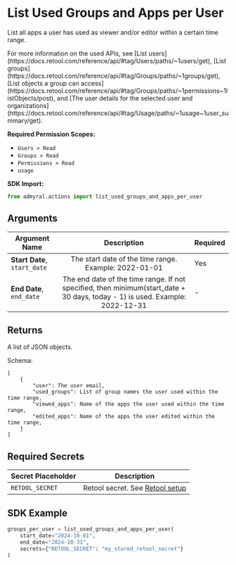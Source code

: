 
# List Used Groups and Apps per User

List all apps a user has used as viewer and/or editor within a certain time range.

<Callout type="info">
	For more information on the used APIs, see [List
	users](https://docs.retool.com/reference/api/#tag/Users/paths/~1users/get),
	[List
	groups](https://docs.retool.com/reference/api/#tag/Groups/paths/~1groups/get),
	[List objects a group can
	access](https://docs.retool.com/reference/api/#tag/Groups/paths/~1permissions~1listObjects/post),
	and [The user details for the selected user and
	organizations](https://docs.retool.com/reference/api/#tag/Usage/paths/~1usage~1user_summary/get).
</Callout>

**Required Permission Scopes:**

-   `Users > Read`
-   `Groups > Read`
-   `Permissions > Read`
-   `usage`

**SDK Import:**

```python
from admyral.actions import list_used_groups_and_apps_per_user
```

## Arguments

| Argument Name                |                                                         Description                                                          | Required |
| ---------------------------- | :--------------------------------------------------------------------------------------------------------------------------: | -------- |
| **Start Date**, `start_date` |                                    The start date of the time range. Example: 2022-01-01                                     | Yes      |
| **End Date**, `end_date`     | The end date of the time range. If not specified, then minimum(start_date + 30 days, today - 1) is used. Example: 2022-12-31 | -        |

## Returns

A list of JSON objects.

Schema:

```
[
	{
        "user": The user email,
		"used_groups": List of group names the user used within the time range,
        "viewed_apps": Name of the apps the user used within the time range,
        "edited_apps": Name of the apps the user edited within the time range,
	}
]
```

## Required Secrets

| Secret Placeholder | Description                                                    |
| ------------------ | -------------------------------------------------------------- |
| `RETOOL_SECRET`    | Retool secret. See [Retool setup](/integrations/retool/retool) |

## SDK Example

```python
groups_per_user = list_used_groups_and_apps_per_user(
    start_date="2024-10-01",
    end_date="2024-10-31",
	secrets={"RETOOL_SECRET": "my_stored_retool_secret"}
)
```
